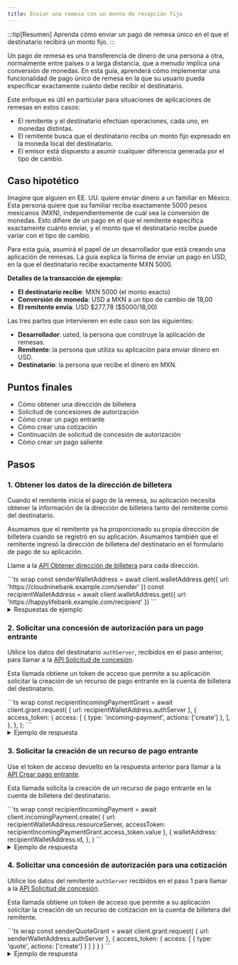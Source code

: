 ```yaml
---
title: Enviar una remesa con un monto de recepción fijo
---
```



:::tip[Resumen]
Aprenda cómo enviar un pago de remesa único en el que el destinatario recibirá un monto fijo.
:::

Un pago de remesa es una transferencia de dinero de una persona a otra, normalmente entre países o a larga distancia, que a menudo implica una conversión de monedas. En esta guía, aprenderá cómo implementar una funcionalidad de pago único de remesa en la que su usuario pueda especificar exactamente cuánto debe recibir el destinatario.

Este enfoque es útil en particular para situaciones de aplicaciones de remesas en estos casos:

- El remitente y el destinatario efectúan operaciones, cada uno, en monedas distintas.
- El remitente busca que el destinatario reciba un monto fijo expresado en la moneda local del destinatario.
- El emisor está dispuesto a asumir cualquier diferencia generada por el tipo de cambio.

## Caso hipotético

Imagine que alguien en EE. UU. quiere enviar dinero a un familiar en México. Esta persona quiere que su familiar reciba exactamente 5000 pesos mexicanos (MXN), independientemente de cuál sea la conversión de monedas. Esto difiere de un pago en el que el remitente especifica exactamente cuánto enviar, y el monto que el destinatario recibe puede variar con el tipo de cambio.

Para esta guía, asumirá el papel de un desarrollador que está creando una aplicación de remesas. La guía explica la forma de enviar un pago en USD, en la que el destinatario recibe exactamente MXN 5000.

**Detalles de la transacción de ejemplo:**

- **El destinatario recibe**: MXN 5000 (el monto exacto)
- **Conversión de moneda**: USD a MXN a un tipo de cambio de 18,00
- **El remitente envía**: USD \$277,78 ($5000/18,00)

Las tres partes que intervienen en este caso son las siguientes:

- **Desarrollador**: usted, la persona que construye la aplicación de remesas.
- **Remitente**: la persona que utiliza su aplicación para enviar dinero en USD.
- **Destinatario**: la persona que recibe el dinero en MXN.

## Puntos finales

- <Badge text="GET" variant="note" /> <LinkOut href='https://openpayments.dev/apis/wallet-address-server/operations/get-wallet-address/'>Cómo obtener una dirección de billetera</LinkOut>
- <Badge text="POST" variant="success" /> <LinkOut href='https://openpayments.dev/apis/auth-server/operations/post-request/'>Solicitud de concesiones de autorización</LinkOut>
- <Badge text="POST" variant="success" /> <LinkOut href='https://openpayments.dev/apis/resource-server/operations/create-incoming-payment/'>Cómo crear un pago entrante</LinkOut>
- <Badge text="POST" variant="success" /> <LinkOut href='https://openpayments.dev/apis/resource-server/operations/create-quote/'>Cómo crear una cotización</LinkOut>
- <Badge text="POST" variant="success" /> <LinkOut href='https://openpayments.dev/apis/auth-server/operations/post-continue/'>Continuación de solicitud de concesión de autorización</LinkOut>
- <Badge text="POST" variant="success" /> <LinkOut href='https://openpayments.dev/apis/resource-server/operations/create-outgoing-payment/'>Cómo crear un pago saliente</LinkOut>

## Pasos

### 1. Obtener los datos de la dirección de billetera

Cuando el remitente inicia el pago de la remesa, su aplicación necesita obtener la información de la dirección de billetera tanto del remitente como del destinatario.

Asumamos que el remitente ya ha proporcionado su propia dirección de billetera cuando se registró en su aplicación. Asumamos también que el remitente ingresó la dirección de billetera del destinatario en el formulario de pago de su aplicación.

Llame a la <Badge text="GET" variant="note" /> [API Obtener dirección de billetera](/apis/wallet-address-server/operations/get-wallet-address) para cada dirección.

<Tabs syncKey="lang">
  <TabItem label='TypeScript/JavaScript' icon='seti:javascript'>
  ```ts wrap
  const senderWalletAddress = await client.walletAddress.get({
    url: 'https://cloudninebank.example.com/sender'
  })
  const recipientWalletAddress = await client.walletAddress.get({
    url: 'https://happylifebank.example.com/recipient'
  })
  ```
  </TabItem>
</Tabs>

<details>
<summary>Respuestas de ejemplo</summary>
El siguiente ejemplo muestra una respuesta del proveedor de billetera del remitente.

```json wrap
{
    "id": "https://cloudninebank.example.com/sender",
    "assetCode": "USD",
    "assetScale": 2,
    "authServer": "https://auth.cloudninebank.example.com/",
    "resourceServer": "https://cloudninebank.example.com/op"
}
```

El siguiente ejemplo muestra una respuesta del proveedor de billetera del destinatario.

```json wrap
{
    "id": "https://happylifebank.example.com/recipient",
    "assetCode": "MXN",
    "assetScale": 2,
    "authServer": "https://auth.happylifebank.example.com/",
    "resourceServer": "https://happylifebank.example.com/op"
}
```

</details>

### 2. Solicitar una concesión de autorización para un pago entrante

Utilice los datos del destinatario `authServer`, recibidos en el paso anterior, para llamar a la <Badge text="POST" variant="success" /> [API Solicitud de concesión](/apis/auth-server/operations/post-request/).

Esta llamada obtiene un token de acceso que permite a su aplicación solicitar la creación de un recurso de pago entrante en la cuenta de billetera del destinatario.

<Tabs syncKey="lang">
  <TabItem label='TypeScript/JavaScript' icon='seti:javascript'>
  ```ts wrap
  const recipientIncomingPaymentGrant = await client.grant.request(
    {
      url: recipientWalletAddress.authServer
    },
    {
      access_token: {
        access: [
          {
            type: 'incoming-payment',
            actions: ['create']
          },
        ],
      },
    },
  );
  ```
  </TabItem>
</Tabs>

<details>
<summary>Ejemplo de respuesta</summary>
El siguiente ejemplo muestra una respuesta del proveedor de billetera del destinatario.
```json wrap
{
  "access_token": {
    "value": "...", // access token value for incoming payment grant
    "manage": "https://auth.happylifebank.example.com/token/{...}", // management uri for access token
    "access": [
      {
        "type": "incoming-payment",
        "actions": ["create"]
      }
    ]
  },
  "continue": {
    "access_token": {
      "value": "..." // access token for continuing the request
    },
    "uri": "https://auth.happylifebank.example.com/continue/{...}" // continuation request uri
  }
}
```
</details>

### 3. Solicitar la creación de un recurso de pago entrante

Use el token de acceso devuelto en la respuesta anterior para llamar a la <Badge text="POST" variant="success" /> [API Crear pago entrante](/apis/resource-server/operations/create-incoming-payment).

Esta llamada solicita la creación de un recurso de pago entrante en la cuenta de billetera del destinatario.

<Tabs syncKey="lang">
  <TabItem label='TypeScript/JavaScript' icon='seti:javascript'>
  ```ts wrap
  const recipientIncomingPayment = await client.incomingPayment.create(
    {
      url: recipientWalletAddress.resourceServer,
      accessToken: recipientIncomingPaymentGrant.access_token.value
    },
    {
      walletAddress: recipientWalletAddress.id,
    },
  )
  ```
  </TabItem>
</Tabs>

<details>
<summary>Ejemplo de respuesta</summary>
El siguiente ejemplo muestra una respuesta del proveedor de billetera del destinatario.
```json wrap
{
  "id": "https://happylifebank.example.com/incoming-payments/{...}",
  "walletAddress": "https://happylifebank.example.com/recipient",
  "receivedAmount": {
    "value": "0",
    "assetCode": "MXN",
    "assetScale": 2
  },
  "completed": false,
  "createdAt": "2025-03-12T23:20:50.52Z",
  "methods": [
    {
      "type": "ilp",
      "ilpAddress": "...",
      "sharedSecret": "..."
    }
  ]
}
```
</details>

### 4. Solicitar una concesión de autorización para una cotización

Utilice los datos del remitente `authServer` recibidos en el paso 1 para llamar a la <Badge text="POST" variant="success" /> [API Solicitud de concesión](/apis/auth-server/operations/post-request/).

Esta llamada obtiene un token de acceso que permite a su aplicación solicitar la creación de un recurso de cotización en la cuenta de billetera del remitente.

<Tabs syncKey="lang">
  <TabItem label='TypeScript/JavaScript' icon='seti:javascript'>
  ```ts wrap
  const senderQuoteGrant = await client.grant.request(
    {
      url: senderWalletAddress.authServer
    },
    {
      access_token: {
        access: [
          {
            type: 'quote',
            actions: ['create']
          }
        ]
      }
    }
  )
  ```
  </TabItem>
</Tabs>

<details>
<summary>Ejemplo de respuesta</summary>
El siguiente ejemplo muestra una respuesta del proveedor de billetera del remitente.
```json wrap
{
  "access_token": {
    "value": "...", // access token value for quote grant
    "manage": "https://auth.cloudninebank.example.com/token/{...}", // management uri for access token
    "access": [
      {
        "type": "quote",
        "actions": ["create"]
      }
    ]
  },
  "continue": {
    "access_token": {
      "value": "..." // access token for continuing the request
    },
  "uri": "https://auth.cloudninebank.example.com/continue/{...}" // continuation request uri
  }
}

```
</details>

### 5. Solicitar la creación de un recurso de cotización

Utilice el token de acceso recibido en el paso anterior para llamar a la <Badge text="POST" variant="success" /> [API Crear cotización](/apis/resource-server/operations/create-quote/).

Esta llamada solicita la creación de un recurso de cotización en la cuenta de la billetera del remitente. La solicitud debe contener el `receiver`, que es la `id` de pago entrante del destinatario, junto con el `receiveAmount`, que es el monto exacto que el remitente quiere que reciba el destinatario.

El `receiveAmount` especifica que el destinatario recibirá exactamente MXN 5000.

<Tabs syncKey="lang">
  <TabItem label='TypeScript/JavaScript' icon='seti:javascript'>
  ```ts wrap
  const senderQuote = await client.quote.create(
    {
      url: senderWalletAddress.resourceServer,
      accessToken: senderQuoteGrant.access_token.value
    },
    {
      method: 'ilp',
      walletAddress: senderWalletAddress.id,
      receiver: recipientIncomingPayment.id,
      receiveAmount: {
        value: '500000',
        assetCode: 'MXN',
        assetScale: 2
      }
    }
  )
```

  </TabItem>
</Tabs>

La respuesta devuelve un `receiveAmount`, un `debitAmount` y demás información requerida.

- `debitAmount`: el monto que el remitente debe pagar (en USD en nuestro ejemplo) después de la conversión de moneda.
- `receiveAmount`: el monto que el destinatario recibirá realmente (exactamente MXN 5000 en nuestro ejemplo).

Usted usará este mismo `receiveAmount` en el paso siguiente al solicitar la concesión de autorización del pago saliente, de modo que el remitente autorice este monto exacto.

:::note[Cotizaciones con vencimiento]
Las cotizaciones incluyen una marca de tiempo `expiresAt`. Cree el pago saliente antes de que la cotización expire. Si la creación falla porque la cotización expiró, solicite una nueva e intente otra vez.
:::

<details>
<summary>Ejemplo de respuesta</summary>
El siguiente ejemplo muestra una respuesta del proveedor de billetera del remitente.
```json wrap
{
  "id": "https://cloudninebank.example.com/quotes/{...}", // url identifying the quote
  "walletAddress": "https://cloudninebank.example.com/sender",
  "receiver": "https://happylifebank.example.com/incoming-payments/{...}", // url of the incoming payment the quote is created for
  "debitAmount": {
    "value": "27778", // Sender pays $277.78 USD after currency conversion
    "assetCode": "USD",
    "assetScale": 2
  },
  "receiveAmount": {
    "value": "500000", // Recipient receives $5,000 MXN
    "assetCode": "MXN",
    "assetScale": 2
  },
  "method": "ilp",
  "createdAt": "2025-03-12T23:22:51.50Z",
  "expiresAt": "2025-03-12T23:24:51.50Z"
}
```
</details>

### 6. Solicitar una concesión de autorización interactiva para un pago saliente

Utilice la información del remitente `authServer` recibida en el paso 1 para llamar a la <Badge text="POST" variant="success" /> [API Solicitud de concesión](/apis/auth-server/operations/post-request).

Esta llamada obtiene un token de acceso que permite a su aplicación solicitar la creación de un recurso de pago saliente en la cuenta de billetera del remitente.

Para asegurar que el remitente autorice el monto correcto, incluya el `receiveAmount` en el objeto `limits`. Esto limita el pago saliente al monto de recepción especificado y mantiene la concesión de autorización alineada con la cotización del paso anterior.

:::note
Los pagos salientes requieren una concesión de autorización interactiva. Este tipo de concesión de autorización obtendrá el consentimiento del remitente antes de que se realice un pago saliente desde su cuenta de billetera. Puede encontrar más información en las páginas del [flujo de Open Payments](/concepts/op-flow/#outgoing-payment) y [proveedores de identidad](/identity/idp).
:::

<Tabs syncKey="lang">
  <TabItem label='TypeScript/JavaScript' icon='seti:javascript'>
  ```ts wrap
  const pendingSenderOutgoingPaymentGrant = await client.grant.request(
  {
    url: senderWalletAddress.authServer
  },
  {
    access_token: {
      access: [
        {
          identifier: senderWalletAddress.id,
          type: 'outgoing-payment',
          actions: ['create'],
          limits: {
            receiveAmount: {
              assetCode: 'MXN',
              assetScale: 2,
              value: '500000'
            }
          }
        }
      ]
    },
    interact: {
      start: ['redirect'],
      finish: {
        method: 'redirect',
        uri: 'https://myapp.example.com/finish/{...}', // where to redirect your user after they've completed the interaction
        nonce: NONCE
      }
    }
  }
)
  ```
  </TabItem>
</Tabs>

<details>
<summary>Ejemplo de respuesta</summary>
El siguiente ejemplo muestra una respuesta del proveedor de billetera del remitente.
```json wrap
{
  "interact": {
    "redirect": "https://auth.interledger-test.dev/{...}", // uri to redirect the customer to, to begin interaction
    "finish": "..." // unique key to secure the callback
  },
  "continue": {
    "access_token": {
      "value": "..." // access token for continuing the outgoing payment grant request
    },
    "uri": "https://auth.interledger-test.dev/continue/{...}", // uri for continuing the outgoing payment grant request
    "wait": 30
  }
}
```
</details>

### 7. Comenzar la interacción con el consumidor

<Start />

### 8. Finalizar la interacción con el consumidor

<Finish />

### 9. Solicitar una continuación de la concesión de autorización

En nuestro ejemplo, suponemos que el IdP con el que interactuó su usuario cuenta con una interfaz de usuario. Cuando la interacción finaliza, el usuario regresa a su aplicación. Ahora su aplicación puede realizar una solicitud de continuación de la concesión de autorización de pago saliente.

:::note
En una situación hipotética donde una interfaz de usuario no se encuentra disponible, analice la posibilidad de implementar un mecanismo de sondeo para verificar que se haya completado la interacción.
:::

Llame a la <Badge text="POST" variant="success" /> [API Continuación de solicitud de concesión](/apis/auth-server/operations/post-continue/). Esta llamada solicita un token de acceso que permite a su aplicación solicitar la creación de un recurso de pago saliente en la cuenta de billetera del remitente.

Emita la solicitud al `continue.uri` proporcionado en la respuesta de concesión de autorización de pago saliente inicial (paso 6).

Incluya la `interact_ref` devuelta en los parámetros de consulta del URI de redirección.

<Tabs syncKey="lang">
  <TabItem label='TypeScript/JavaScript' icon='seti:javascript'>
  ```ts wrap
  const senderOutgoingPaymentGrant = await client.grant.continue(
    {
      url: pendingSenderOutgoingPaymentGrant.continue.uri,
      accessToken: pendingSenderOutgoingPaymentGrant.continue.access_token.value
    },
    {
      interact_ref: interactRef
    }
  )
  ```
  </TabItem>
</Tabs>

<details>
<summary>Ejemplo de respuesta</summary>
El siguiente ejemplo muestra una respuesta del proveedor de billetera del remitente.
```json wrap
{
  "access_token": {
    "value": "...", // final access token required before creating outgoing payments
    "manage": "https://auth.cloudninebank.example.com/token/{...}", // management uri for access token
    "access": [
      {
        "type": "outgoing-payment",
        "actions": ["create"],
        "identifier": "https://cloudninebank.example.com/sender",
        "limits": {
          "receiver": "https://happylifebank.example.com/incoming-payments/{...}" // url of the incoming payment that's being paid
        }
      }
    ]
  },
  "continue": {
    "access_token": {
      "value": "..." // access token for continuing the request
    },
  "uri": "https://auth.cloudninebank.example.com/continue/{...}" // continuation request uri
  }
}
```
</details>

### 10. Solicitar la creación de un recurso de pago saliente

Utilice el token de acceso devuelto en el paso 9 para llamar a la <Badge text="POST" variant="success" /> [API Crear pago saliente](/apis/resource-server/operations/create-outgoing-payment/). Incluya el `quoteId` en la solicitud. La `quoteId` es la `id` devuelta en la respuesta de API Crear cotización (paso 5).

<Tabs syncKey="lang">
  <TabItem label='TypeScript/JavaScript' icon='seti:javascript'>
  ```ts wrap
  const senderOutgoingPayment = await client.outgoingPayment.create(
    {
      url: senderWalletAddress.resourceServer,
      accessToken: senderOutgoingPaymentGrant.access_token.value
    },
    {
      walletAddress: senderWalletAddress.id,
      quoteId: senderQuote.id
    }
  )
  ```
  </TabItem>
</Tabs>

Si la solicitud falla porque la cotización expiró, [solicite una nueva](#5-request-the-creation-of-a-quote-resource) e intente otra vez. Si falla porque el token de acceso de la concesión de autorización ha expirado, llame a <Badge text="POST" variant="success" /> [Rotar el token de acceso](/apis/auth-server/operations/post-token/) para obtener un nuevo token de acceso y, luego, vuelva a probar la solicitud con el nuevo token.

<details>
<summary>Ejemplo de respuesta</summary>
El siguiente ejemplo muestra una respuesta del proveedor de billetera del remitente.
```json wrap
{
  "id": "https://cloudninebank.example.com/outgoing-payments/{...}", // url identifying the outgoing payment
  "walletAddress": "https://cloudninebank.example.com/sender",
  "receiver": "https://happylifebank.example.com/incoming-payments/{...}", // url of the incoming payment being paid
  "debitAmount": {
    "value": "27778", // Sender pays $277.78 USD after currency conversion
    "assetCode": "USD",
    "assetScale": 2
  },
  "receiveAmount": {
    "value": "500000", // Recipient receives $5,000 MXN
    "assetCode": "MXN",
    "assetScale": 2
  },
  "sentAmount": {
    "value": "0",
    "assetCode": "USD",
    "assetScale": 2
  },
  "createdAt": "2025-03-12T23:20:54.52Z"
}
```
</details>
